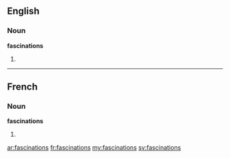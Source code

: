 ==English==

===Noun===
'''fascinations'''

# {{plural of|[[fascination]]}}

----

==French==

===Noun===
'''fascinations''' {{f}}

# {{plural of|[[fascination]]|lang=fr}}

[[ar:fascinations]]
[[fr:fascinations]]
[[my:fascinations]]
[[sv:fascinations]]